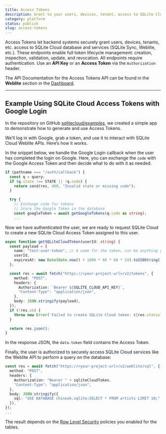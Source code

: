 ```yaml
---
title: Access Tokens
description: Grant to your users, devices, tenant, access to SQLite Cloud database and services.
category: platform
status: publish
slug: access-tokens
---
```


Access Tokens let backend systems securely grant users, devices, tenants, etc. access to SQLite Cloud database and services (SQLite Sync, Weblite, etc.). These endpoints enable full token lifecycle management: creation, inspection, validation, update, and revocation. All endpoints require authentication. Use an **API Key** or an **Access Token** via the `Authorization` header.

The API Documentation for the Access Tokens API can be found in the **Weblite** section in the <a href="https://dashboard.sqlitecloud.io" target="_blank">Dashboard</a>.

---

## Example Using SQLite Cloud Access Tokens with Google Login

In the repository on GitHub <a href="https://github.com/sqlitecloud/examples/tree/main/access-tokens-and-social-login" target="_blank">sqlitecloud/examples</a>, we created a simple app to demonstrate how to generate and use Access Tokens.

We’ll log in with Google, grab a token, and use it to interact with SQLite Cloud Weblite APIs. Here’s how it works.

In the snippet below, we handle the Google Login callback when the user has completed the login on Google. Here, you can exchange the `code` with the Google Access Token and then decide what to do with it as needed.

```typescript
if (pathname === "/auth/callback") {
  const q = query;
  if (q.state !== STATE || !q.code) {
    return send(res, 400, "Invalid state or missing code");
  }

  try {
    // Exchange code for tokens
    // Store the Google Token in the database
    const googleToken = await getGoogleTokens(q.code as string);
    ...
```

Now we have authenticated the user, we are ready to request SQLite Cloud to create a new SQLite Cloud Access Token assigned to this user.

```typescript
async function getSQLiteCloudToken(userId: string) {
  const payload = {
    name: "test-user-token", // A name for the token, can be anything you want
    userId,
    expiresAt: new Date(Date.now() + 1000 * 60 * 60 * 24).toISOString(), // expires in 24 hours
  };

  const res = await fetch("https://<your-project-url>/v2/tokens", {
    method: "POST",
    headers: {
      Authorization: `Bearer ${SQLITE_CLOUD_API_KEY}`,
      "Content-Type": "application/json",
    },
    body: JSON.stringify(payload),
  });
  if (!res.ok) {
    throw new Error(`Failed to create SQLite Cloud token: ${res.statusText}`);
  }

  return res.json();
}
```

In the response JSON, the `data.token` field contains the Access Token.

Finally, the user is authorized to securely access SQLite Cloud services like the Weblite API to perform a query on the database:

```typescript
const res = await fetch("https://<your-project-url>/v2/weblite/sql", {
  method: "POST",
  headers: {
    Authorization: "Bearer " + sqliteCloudToken,
    "Content-Type": "application/json",
  },
  body: JSON.stringify({
    sql: "USE DATABASE chinook.sqlite;SELECT * FROM artists LIMIT 10;",
  }),
});
...
```

The result depends on the [Row Level Security](rls) policies you enabled for the tables.
